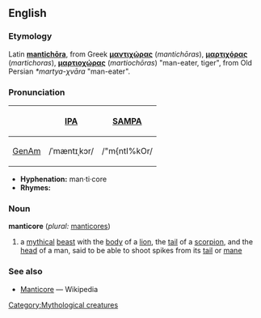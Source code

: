 ==English==
[[Category:Mythological creatures]]
===Etymology===
Latin '''[[mantichora|mantichōra]]''', from Greek '''[[μαντιχώρας]]''' (''mantichōras''), '''[[μαρτιχόρας]]''' (''martichoras''), '''[[μαρτιοχώρας]]''' (''martiochōras'') "man-eater, tiger", from Old Persian ''*martya-χvāra'' "man-eater".  

===Pronunciation===
{| border=1 cellpadding=5
! !! [[w:International Phonetic Alphabet|IPA]] !! [[w:SAMPA|SAMPA]]
|-
! [[GenAm]]
| /ˈmæntɪˌkɔr/ || /"m{ntI%kOr/
|}

*'''Hyphenation:''' man·ti·core
*'''Rhymes:''' 

===Noun===
'''manticore''' (''plural:'' [[manticores]])
#a [[myth]]ical [[beast]] with the [[body]] of a [[lion]], the [[tail]] of a [[scorpion]], and the [[head]] of a man, said to be able to shoot spikes from its [[tail]] or [[mane]]

===See also===
*[[w:Manticore|Manticore]] — Wikipedia
